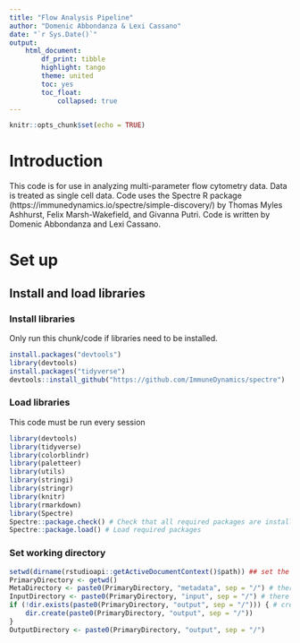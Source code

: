 ```yaml
---
title: "Flow Analysis Pipeline"
author: "Domenic Abbondanza & Lexi Cassano"
date: "`r Sys.Date()`"
output:
    html_document:
        df_print: tibble
        highlight: tango
        theme: united
        toc: yes
        toc_float:
            collapsed: true
---
```


```r
knitr::opts_chunk$set(echo = TRUE)
```

# Introduction
This code is for use in analyzing multi-parameter flow cytometry data. Data is treated as single cell data. Code uses the Spectre R package (https://immunedynamics.io/spectre/simple-discovery/) by Thomas Myles Ashhurst, Felix Marsh-Wakefield, and Givanna Putri. Code is written by Domenic Abbondanza and Lexi Cassano.

# Set up

## Install and load libraries
### Install libraries
Only run this chunk/code if libraries need to be installed.
```r
install.packages("devtools")
library(devtools)
install.packages("tidyverse")
devtools::install_github("https://github.com/ImmuneDynamics/spectre")
```

### Load libraries
This code must be run every session
```r
library(devtools)
library(tidyverse)
library(colorblindr)
library(paletteer)
library(utils)
library(stringi)
library(stringr)
library(knitr)
library(rmarkdown)
library(Spectre)
Spectre::package.check() # Check that all required packages are installed
Spectre::package.load() # Load required packages
```

### Set working directory
```r
setwd(dirname(rstudioapi::getActiveDocumentContext()$path)) ## set the working directory to the folder the active document is saved in
PrimaryDirectory <- getwd()
MetaDirectory <- paste0(PrimaryDirectory, "metadata", sep = "/") # there should be a folder with meta data files within the primary folder
InputDirectory <- paste0(PrimaryDirectory, "input", sep = "/") # there should be a folder with th data within the primary folder
if (!dir.exists(paste0(PrimaryDirectory, "output", sep = "/"))) { # creates an output folder if one doesn't exist already
    dir.create(paste0(PrimaryDirectory, "output", sep = "/"))
}
OutputDirectory <- paste0(PrimaryDirectory, "output", sep = "/")
```